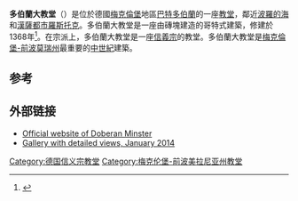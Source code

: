{{expand language|de}}

{{coord|54|6|28|N|11|54|35.4|E|display=title}}

'''多伯蘭大教堂'''（{{lang-de|''Doberaner Münster''}}）是位於德國[[梅克倫堡|梅克倫堡]]地區[[巴特多伯蘭|巴特多伯蘭]]的一座[[教堂|教堂]]，鄰近[[波羅的海|波羅的海]]和[[漢薩都市|漢薩都市]][[羅斯托克|羅斯托克]]。多伯蘭大教堂是一座由磚塊建造的哥特式建築，修建於1368年<ref>{{cite web|url=http://www.muenster-doberan.de/index.php?id=58&L=1|title=Welcome to the Minster of Bad Doberan|publisher=Minster of Bad Doberan|date=|accessdate=2014-11-06|archive-date=2014-11-06|archive-url=https://web.archive.org/web/20141106162801/http://www.muenster-doberan.de/index.php?id=58&L=1|dead-url=no}}</ref>。在宗派上，多伯蘭大教堂是一座[[信義宗|信義宗]]的教堂。多伯蘭大教堂是[[梅克倫堡-前波莫瑞州|梅克倫堡-前波莫瑞州]]最重要的[[中世紀|中世紀]]建築。

== 参考 ==
{{reflist}}

== 外部链接 ==
{{Commons category|Doberan Minster}}
* [http://www.muenster-doberan.de/index.php?id=58&L=1 Official website of Doberan Minster]{{Wayback|url=http://www.muenster-doberan.de/index.php?id=58&L=1 |date=20141106162801 }}
* [http://luftspiel.de/sq/?l=5247&m=1388703600&w=Doberaner%20M%EF%BF%BDnster/ Gallery with detailed views, January 2014]{{Wayback|url=http://luftspiel.de/sq/?l=5247&m=1388703600&w=Doberaner%20M%EF%BF%BDnster%2F |date=20181120135814 }}

{{DEFAULTSORT:Doberaner Münster}}
{{Normdaten}}
[[Category:德国信义宗教堂|Category:德国信义宗教堂]]
[[Category:梅克伦堡-前波美拉尼亚州教堂|Category:梅克伦堡-前波美拉尼亚州教堂]]